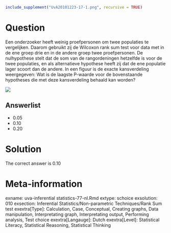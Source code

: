 ```r
include_supplement("UvA20101223-17-1.png", recursive = TRUE)
```
Question
========

Een onderzoeker heeft weinig proefpersonen om twee populaties te vergelijken. Daarom gebruikt zij de Wilcoxon rank sum test voor data met in de ene groep drie en in de andere groep twee proefpersonen. De nulhypothese stelt dat de som van de rangordeningen hetzelfde is voor de twee populaties, en als alternatieve hypothese heeft zij dat de ene populatie lager scoort dan de andere. In een figuur is de exacte kansverdeling weergegeven: Wat is de laagste P-waarde voor de bovenstaande hypotheses die met deze kansverdeling behaald kan worden? 

 

 ![](UvA20101223-17-1.png) 

Answerlist
----------
* 0.05
* 0.10
* 0.20

Solution
========

The correct answer is  0.10 

Meta-information
================
exname: uva-inferential statistics-77-nl.Rmd 
extype: schoice 
exsolution: 010 
exsection: Inferential Statistics/Non-parametric Techniques/Rank Sum test
exextra[Type]: Calculation, Case, Conceptual, Creating graphs, Data manipulation, Interpretating graph, Interpretating output, Performing analysis, Test choice 
exextra[Langauge]: Dutch 
exextra[Level]: Statistical Literacy, Statistical Reasoning, Statistical Thinking 
